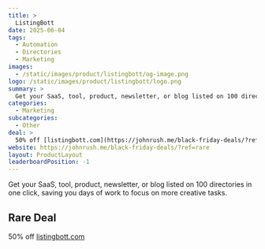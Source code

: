 ```yaml
---
title: >
  ListingBott
date: 2025-06-04
tags:
  - Automation
  - Directories
  - Marketing
images:
  - /static/images/product/listingbott/og-image.png
logo: /static/images/product/listingbott/logo.png
summary: >
  Get your SaaS, tool, product, newsletter, or blog listed on 100 directories in one click, saving you days of work to focus on more creative tasks.
categories:
  - Marketing
subcategories:
  - Other
deal: >
  50% off [listingbott.com](https://johnrush.me/black-friday-deals/?ref=rare)
website: https://johnrush.me/black-friday-deals/?ref=rare
layout: ProductLayout
leaderboardPosition: -1
---
```

Get your SaaS, tool, product, newsletter, or blog listed on 100 directories in one click, saving you days of work to focus on more creative tasks.

## Rare Deal

50% off [listingbott.com](https://johnrush.me/black-friday-deals/?ref=rare)
